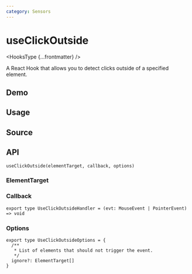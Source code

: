 ```yaml
---
category: Sensors
---
```


# useClickOutside


<HooksType {...frontmatter} />

A React Hook that allows you to detect clicks outside of a specified element.

## Demo


<App />

## Usage



## Source


<Source />

## API

```tsx
useClickOutside(elementTarget, callback, options)
```

### ElementTarget


<Tip type="target" />

### Callback

```tsx
export type UseClickOutsideHandler = (evt: MouseEvent | PointerEvent) => void
```

### Options

```tsx
export type UseClickOutsideOptions = {
  /**
   * List of elements that should not trigger the event.
   */
  ignore?: ElementTarget[]
}
```
